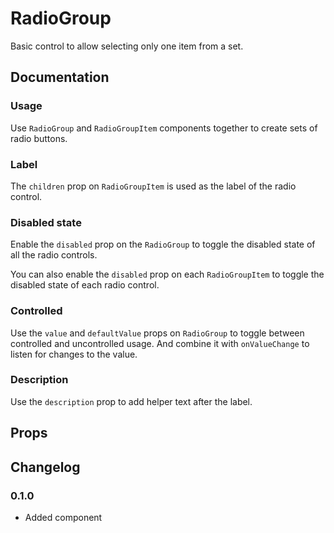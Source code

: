 # RadioGroup

Basic control to allow selecting only one item from a set.

## Documentation

### Usage

Use `RadioGroup` and `RadioGroupItem` components together to create sets of radio buttons.

<ax-demo name="radio-group/usage" />

### Label

The `children` prop on `RadioGroupItem` is used as the label of the radio control.

<ax-demo name="radio-group/label-usage" />

### Disabled state

Enable the `disabled` prop on the `RadioGroup` to toggle the disabled state of all the radio controls.

<ax-demo name="radio-group/disabled-group-usage" />

You can also enable the `disabled` prop on each `RadioGroupItem` to toggle the disabled state of each radio control.

<ax-demo name="radio-group/disabled-usage" />

### Controlled

Use the `value` and `defaultValue` props on `RadioGroup` to toggle between controlled and uncontrolled usage. And combine it with `onValueChange` to listen for changes to the value.

<ax-demo name="radio-group/controlled-usage" />

### Description

Use the `description` prop to add helper text after the label.

<ax-demo name="radio-group/description-usage" />

## Props

<ax-props-table component="RadioGroup" />

<ax-props-table component="RadioGroupItem" />

## Changelog

### 0.1.0

- Added component
